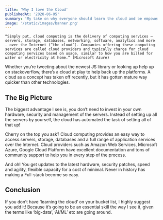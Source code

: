 ```yaml
---
title: 'Why I love the Cloud'
publishedAt: '2020-06-05'
summary: 'My take on why everyone should learn the cloud and be empowered by it!'
image: '/static/images/banner.png'
---
```


`“Simply put, cloud computing is the delivery of computing services — servers, storage, databases, networking, software, analytics and more — over the Internet (“the cloud”). Companies offering these computing services are called cloud providers and typically charge for cloud computing services based on usage, similar to how you are billed for water or electricity at home.” (Microsoft Azure)`

Whether you’re tweeting about the newest JS library or looking up help up on stackoverflow, there’s a cloud at play to help back up the platforms. A cloud as a concept has taken off recently, but it has gotten mature way quicker than other technologies.

## The Big Picture

The biggest advantage I see is, you don’t need to invest in your own hardware, security and management of the servers. Instead of setting up all the servers by yourself, the cloud has automated the task of setting all of that up!

Cherry on the top you ask? Cloud computing provides an easy way to access servers, storage, databases and a full range of application services over the Internet. Cloud providers such as Amazon Web Services, Microsoft Azure, Google Cloud Platform have excellent documentation and tons of community support to help you in every step of the process.

And oh! You get updates to the latest hardware, security patches, speed and agility, flexible capacity for a cost of minimal. Never in history has making a Full-stack become so easy.

## Conclusion

If you don’t have ‘learning the cloud’ on your bucket list, I highly suggest you add it! Because it’s going to be an essential skill the way I see it, given the terms like ‘big-data’, ‘AI/ML’ etc are going around.
